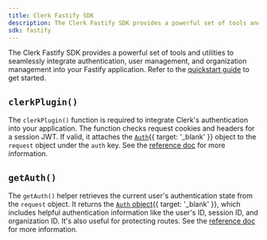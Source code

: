 ```yaml
---
title: Clerk Fastify SDK
description: The Clerk Fastify SDK provides a powerful set of tools and utilities to seamlessly integrate authentication, user management, and organization management into your Fastify application.
sdk: fastify
---
```


The Clerk Fastify SDK provides a powerful set of tools and utilities to seamlessly integrate authentication, user management, and organization management into your Fastify application. Refer to the [quickstart guide](/docs/fastify/getting-started/quickstart) to get started.

## `clerkPlugin()`

The `clerkPlugin()` function is required to integrate Clerk's authentication into your application. The function checks request cookies and headers for a session JWT. If valid, it attaches the [`Auth`](/docs/references/backend/types/auth-object){{ target: '_blank' }} object to the `request` object under the `auth` key. See the [reference doc](/docs/references/fastify/clerk-plugin) for more information.

## `getAuth()`

The `getAuth()` helper retrieves the current user's authentication state from the `request` object. It returns the [`Auth` object](/docs/references/backend/types/auth-object){{ target: '_blank' }}, which includes helpful authentication information like the user's ID, session ID, and organization ID. It's also useful for protecting routes. See the [reference doc](/docs/references/fastify/get-auth) for more information.
